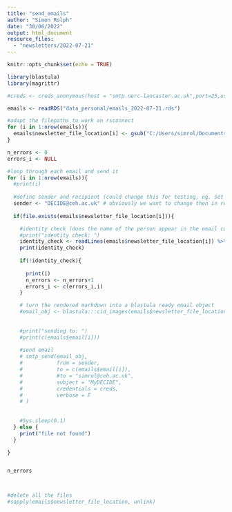 ```yaml
---
title: "send_emails"
author: "Simon Rolph"
date: "30/06/2022"
output: html_document
resource_files:
  - "newsletters/2022-07-21"
---
```


```r
knitr::opts_chunk$set(echo = TRUE)
```


```r
library(blastula)
library(magrittr)

#creds <- creds_anonymous(host = "smtp.nerc-lancaster.ac.uk",port=25,use_ssl = T)

emails <- readRDS("data_personal/emails_2022-07-21.rds")

#adapt the filepaths to work on rsconnect
for (i in 1:nrow(emails)){
  emails$newsletter_file_location[i] <- gsub("C:/Users/simrol/Documents/R/DECIDE-WP3-newsletter/","", emails$newsletter_file_location[i])
}

n_errors <- 0
errors_i <- NULL

#loop through each email and send it
for (i in 1:nrow(emails)){
  #print(i)
  
  #define sender and recipient (could change this for testing, eg. set the recipient to your email to generate a batch of emails for different users but then see what they look like in your own inbox without spamming real users.)
  sender <- "DECIDE@ceh.ac.uk" # obviously we want to change then in real use
  
  if(file.exists(emails$newsletter_file_location[i])){

    #identity check (does the name of the person appear in the email content)
    #print("identity check: ")
    identity_check <- readLines(emails$newsletter_file_location[i]) %>% paste0(collapse="") %>% grepl(emails$name[i],.)
    print(identity_check)
    
    if(!identity_check){
      
      print(i)
      n_errors <- n_errors+1
      errors_i <- c(errors_i,i)
    }

    # turn the rendered markdown into a blastula ready email object
    #email_obj <- blastula:::cid_images(emails$newsletter_file_location[i])
  
    
    #print("sending to: ")
    #print(c(emails$email[i]))
    
    #send email
    # smtp_send(email_obj,
    #           from = sender,
    #           to = c(emails$email[i]),
    #           #to = "simrol@ceh.ac.uk",
    #           subject = "MyDECIDE",
    #           credentials = creds,
    #           verbose = F
    # )
    
    
    #Sys.sleep(0.1)
  } else {
    print("file not found")
  }

}


n_errors



#delete all the files
#sapply(emails$newsletter_file_location, unlink)

```